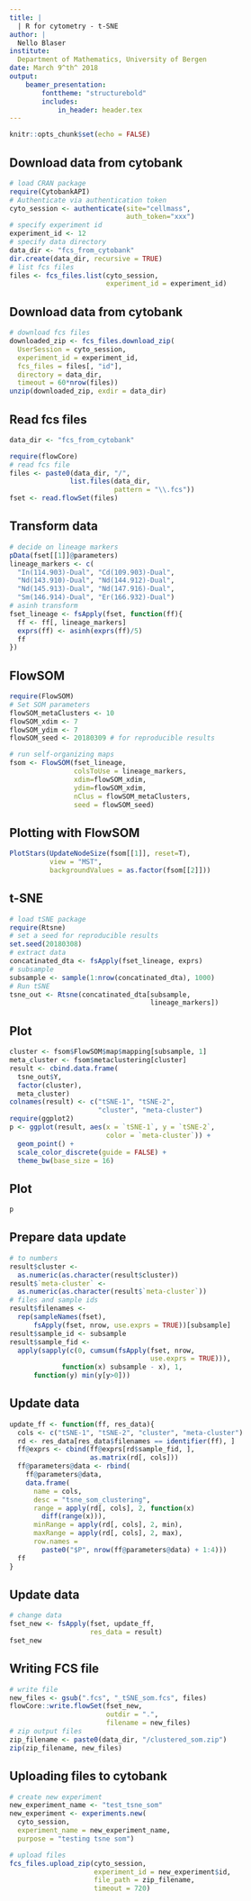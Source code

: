 ```yaml
---
title: | 
  | R for cytometry - t-SNE
author: |
  Nello Blaser
institute:
  Department of Mathematics, University of Bergen
date: March 9^th^ 2018
output: 
    beamer_presentation:
        fonttheme: "structurebold"
        includes:
            in_header: header.tex
---
```


```r
knitr::opts_chunk$set(echo = FALSE)
```

## Download data from cytobank
```r
# load CRAN package
require(CytobankAPI)
# Authenticate via authentication token
cyto_session <- authenticate(site="cellmass",
                             auth_token="xxx")
# specify experiment id
experiment_id <- 12
# specify data directory
data_dir <- "fcs_from_cytobank"
dir.create(data_dir, recursive = TRUE)
# list fcs files
files <- fcs_files.list(cyto_session, 
                        experiment_id = experiment_id)
```

## Download data from cytobank
```r
# download fcs files
downloaded_zip <- fcs_files.download_zip(
  UserSession = cyto_session, 
  experiment_id = experiment_id, 
  fcs_files = files[, "id"], 
  directory = data_dir, 
  timeout = 60*nrow(files))
unzip(downloaded_zip, exdir = data_dir)
```

## Read fcs files
```r
data_dir <- "fcs_from_cytobank"
```
```r
require(flowCore)
# read fcs file
files <- paste0(data_dir, "/", 
               list.files(data_dir, 
                          pattern = "\\.fcs"))
fset <- read.flowSet(files)
```

## Transform data
```r
# decide on lineage markers
pData(fset[[1]]@parameters)
lineage_markers <- c(
  "In(114.903)-Dual", "Cd(109.903)-Dual", 
  "Nd(143.910)-Dual", "Nd(144.912)-Dual", 
  "Nd(145.913)-Dual", "Nd(147.916)-Dual", 
  "Sm(146.914)-Dual", "Er(166.932)-Dual")
# asinh transform 
fset_lineage <- fsApply(fset, function(ff){
  ff <- ff[, lineage_markers]
  exprs(ff) <- asinh(exprs(ff)/5)
  ff
})
```

## FlowSOM
```r
require(FlowSOM)
# Set SOM parameters
flowSOM_metaClusters <- 10
flowSOM_xdim <- 7
flowSOM_ydim <- 7
flowSOM_seed <- 20180309 # for reproducible results

# run self-organizing maps
fsom <- FlowSOM(fset_lineage,
                colsToUse = lineage_markers, 
                xdim=flowSOM_xdim, 
                ydim=flowSOM_xdim,
                nClus = flowSOM_metaClusters, 
                seed = flowSOM_seed)
```

## Plotting with FlowSOM
```r
PlotStars(UpdateNodeSize(fsom[[1]], reset=T),
          view = "MST",
          backgroundValues = as.factor(fsom[[2]]))
```

## t-SNE
```r
# load tSNE package
require(Rtsne)
# set a seed for reproducible results
set.seed(20180308) 
# extract data
concatinated_dta <- fsApply(fset_lineage, exprs)
# subsample 
subsample <- sample(1:nrow(concatinated_dta), 1000)
# Run tSNE 
tsne_out <- Rtsne(concatinated_dta[subsample, 
                                   lineage_markers]) 
```

## Plot 
```r
cluster <- fsom$FlowSOM$map$mapping[subsample, 1]
meta_cluster <- fsom$metaclustering[cluster]
result <- cbind.data.frame(
  tsne_out$Y, 
  factor(cluster), 
  meta_cluster)
colnames(result) <- c("tSNE-1", "tSNE-2", 
                      "cluster", "meta-cluster")
require(ggplot2)
p <- ggplot(result, aes(x = `tSNE-1`, y = `tSNE-2`, 
                        color = `meta-cluster`)) +
  geom_point() + 
  scale_color_discrete(guide = FALSE) +
  theme_bw(base_size = 16)
```

## Plot 
```r
p
```

## Prepare data update
```r
# to numbers
result$cluster <- 
  as.numeric(as.character(result$cluster))
result$`meta-cluster` <- 
  as.numeric(as.character(result$`meta-cluster`))
# files and sample ids
result$filenames <- 
  rep(sampleNames(fset), 
      fsApply(fset, nrow, use.exprs = TRUE))[subsample]
result$sample_id <- subsample
result$sample_fid <- 
  apply(sapply(c(0, cumsum(fsApply(fset, nrow, 
                                   use.exprs = TRUE))), 
             function(x) subsample - x), 1, 
      function(y) min(y[y>0]))
```

## Update data
```r
update_ff <- function(ff, res_data){
  cols <- c("tSNE-1", "tSNE-2", "cluster", "meta-cluster")
  rd <- res_data[res_data$filenames == identifier(ff), ]
  ff@exprs <- cbind(ff@exprs[rd$sample_fid, ], 
                    as.matrix(rd[, cols]))
  ff@parameters@data <- rbind(
    ff@parameters@data,
    data.frame(
      name = cols,
      desc = "tsne_som_clustering", 
      range = apply(rd[, cols], 2, function(x) 
        diff(range(x))),
      minRange = apply(rd[, cols], 2, min),  
      maxRange = apply(rd[, cols], 2, max),
      row.names =
        paste0("$P", nrow(ff@parameters@data) + 1:4)))
  ff
}
```

## Update data
```r
# change data
fset_new <- fsApply(fset, update_ff, 
                    res_data = result)
fset_new
```

## Writing FCS file
```r
# write file
new_files <- gsub(".fcs", "_tSNE_som.fcs", files)
flowCore::write.flowSet(fset_new,
                        outdir = ".",
                        filename = new_files)
# zip output files
zip_filename <- paste0(data_dir, "/clustered_som.zip")
zip(zip_filename, new_files)
```

## Uploading files to cytobank
```r
# create new experiment
new_experiment_name <- "test_tsne_som"
new_experiment <- experiments.new(
  cyto_session,
  experiment_name = new_experiment_name,
  purpose = "testing tsne som")

# upload files
fcs_files.upload_zip(cyto_session,
                     experiment_id = new_experiment$id,
                     file_path = zip_filename,
                     timeout = 720)
```
